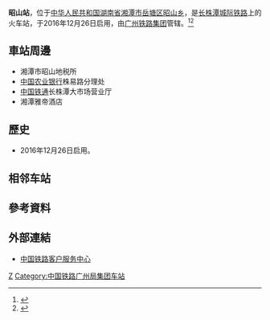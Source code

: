 {{expand|time=2017-01-15T00:27:56+00:00}}
{{Infobox China railway station
|车站名称 = 昭山站
|图片 = 昭山站2站台.jpg
|图片介绍 = 2站台
|其他名称 =
|坐标 = {{coord|27|55|26.78|N|113|1|19.12|E|display=inline,title}}
|车站拼音 = Zhaoshan
|英文名称 = Zhaoshan Railway Station
|车站代码 = 
|电报码 = KWQ
|拼音码 = ZSH
|车站地址 = [[湖南省|湖南省]][[湘潭市|湘潭市]][[岳塘区|岳塘区]][[昭山乡|昭山乡]]
|归属 = [[广州铁路集团|广州铁路集团]]
|车站等级 = 
|线路 = [[长株潭城际铁路|长株潭城际铁路]]
|月台数目 = 
|股道数目 = 
}}
'''昭山站'''，位于[[中华人民共和国|中华人民共和国]][[湖南省|湖南省]][[湘潭市|湘潭市]][[岳塘区|岳塘区]][[昭山乡|昭山乡]]，是[[长株潭城际铁路|长株潭城际铁路]]上的火车站，于2016年12月26日启用，由[[广州铁路集团|广州铁路集团]]管辖。<ref>{{Cite web |url=http://hunan.voc.com.cn/article/201609/201609241113554836.html |title=长株潭城际铁路昭山站展露风华 |access-date=2017-01-14 |archive-url=https://web.archive.org/web/20161014060416/http://hunan.voc.com.cn/article/201609/201609241113554836.html |archive-date=2016-10-14 |dead-url=yes }}</ref><ref>{{Cite web |url=http://www.china.com.cn/legal/2017-01/12/content_40090237.htm |title=湘潭：昭山迈入城铁时代 |access-date=2017-01-14 |archive-date=2019-08-27 |archive-url=https://web.archive.org/web/20190827164631/http://www.china.com.cn/legal/2017-01/12/content_40090237.htm |dead-url=no }}</ref>

==車站周邊==
* 湘潭市昭山地税所
* [[中国农业银行|中国农业银行]]株易路分理处
* [[中国铁通|中国铁通]]长株潭大市场营业厅
* 湘潭雅帝酒店

==歷史==
* 2016年12月26日启用。
== 相邻车站 ==
{{start rail box|[[File:China_Railways.svg|16px]] [[中国铁路|中国铁路]]}}
{{s-inop|[[暮云站|暮云站]]|{{站|长沙西}}方向}}
{{s-line|[[长株潭城际铁路|长株潭城际铁路]]<br />昭山站}}
{{s-inop|[[荷塘站|荷塘站]]|{{站|湘潭}}方向}}
{{end box}}

==參考資料==
{{reflist}}
==外部連結==
* [http://www.12306.cn/mormhweb/ 中国铁路客户服务中心]{{Wayback|url=http://www.12306.cn/mormhweb/ |date=20180205163941 }}
{{China-rail-stub}}
{{长株潭城际铁路}}
[[Category:湘潭市铁路车站|Z]]
[[Category:中国铁路广州局集团车站|Category:中国铁路广州局集团车站]]